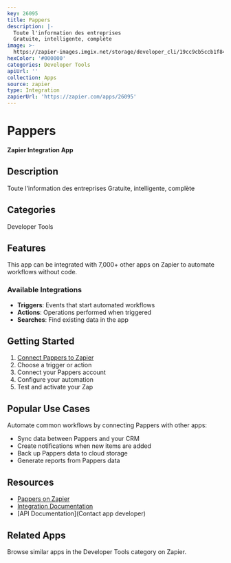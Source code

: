 ```yaml
---
key: 26095
title: Pappers
description: |-
  Toute l'information des entreprises
  Gratuite, intelligente, complète
image: >-
  https://zapier-images.imgix.net/storage/developer_cli/19cc9cb5ccb1f84612a38f9b9bed3982.png?auto=format%2Ccompress&ixlib=python-3.0.0&q=50
hexColor: '#000000'
categories: Developer Tools
apiUrl: ''
collection: Apps
source: zapier
type: Integration
zapierUrl: 'https://zapier.com/apps/26095'
---
```

# Pappers

**Zapier Integration App**

## Description

Toute l'information des entreprises
Gratuite, intelligente, complète

## Categories

Developer Tools

## Features

This app can be integrated with 7,000+ other apps on Zapier to automate workflows without code.

### Available Integrations

- **Triggers**: Events that start automated workflows
- **Actions**: Operations performed when triggered
- **Searches**: Find existing data in the app

## Getting Started

1. [Connect Pappers to Zapier](https://zapier.com/apps/26095)
2. Choose a trigger or action
3. Connect your Pappers account
4. Configure your automation
5. Test and activate your Zap

## Popular Use Cases

Automate common workflows by connecting Pappers with other apps:

- Sync data between Pappers and your CRM
- Create notifications when new items are added
- Back up Pappers data to cloud storage
- Generate reports from Pappers data

## Resources

- [Pappers on Zapier](https://zapier.com/apps/26095)
- [Integration Documentation](https://zapier.com/apps/26095/integrations)
- [API Documentation](Contact app developer)

## Related Apps

Browse similar apps in the Developer Tools category on Zapier.

